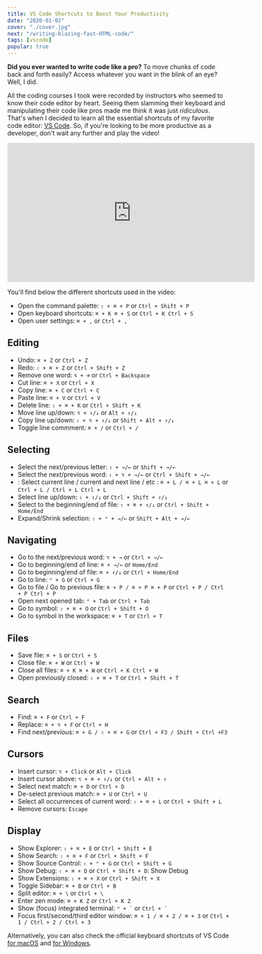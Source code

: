 ```yaml
---
title: VS Code Shortcuts to Boost Your Productivity
date: "2020-01-02"
cover: "./cover.jpg"
next: "/writing-blazing-fast-HTML-code/"
tags: [vscode]
popular: true
---
```


**Did you ever wanted to write code like a pro?** To move chunks of code back and forth easily? Access whatever you want in the blink of an eye? Well, I did.

All the coding courses I took were recorded by instructors who seemed to know their code editor by heart. Seeing them slamming their keyboard and manipulating their code like pros made me think it was just _ridiculous_. That's when I decided to learn all the essential shortcuts of my favorite code editor: [VS Code](https://code.visualstudio.com/). So, if you're looking to be more productive as a developer, don't wait any further and play the video!

<iframe
  width="560"
  height="315"
  src="https://www.youtube.com/embed/zaL3cMovFqs"
  frameborder="0"
  allow="accelerometer; autoplay; encrypted-media; gyroscope; picture-in-picture"
  allowfullscreen
></iframe>

You'll find below the different shortcuts used in the video:

- Open the command palette: `⇧ + ⌘ + P` or `Ctrl + Shift + P`
- Open keyboard shortcuts: `⌘ + K ⌘ + S` or `Ctrl + K Ctrl + S`
- Open user settings: `⌘ + ,` or `Ctrl + ,`

## Editing

- Undo: `⌘ + Z` or `Ctrl + Z`
- Redo: `⇧ + ⌘ + Z` or `Ctrl + Shift + Z`
- Remove one word: `⌥ + ⌫` or `Ctrl + Backspace`
- Cut line: `⌘ + X` or `Ctrl + X`
- Copy line: `⌘ + C` or `Ctrl + C`
- Paste line: `⌘ + V` or `Ctrl + V`
- Delete line: `⇧ + ⌘ + K` or `Ctrl + Shift + K`
- Move line up/down: `⌥ + ↑/↓` or `Alt + ↑/↓`
- Copy line up/down: `⇧ + ⌥ + ↑/↓` or `Shift + Alt + ↑/↓`
- Toggle line commment: `⌘ + /` or `Ctrl + /`

## Selecting

- Select the next/previous letter: `⇧ + →/←` or `Shift + →/←`
- Select the next/previous word: `⇧ + ⌥ + →/←` or `Ctrl + Shift + →/←`
- : Select current line / current and next line / etc : `⌘ + L / ⌘ + L ⌘ + L` or `Ctrl + L / Ctrl + L Ctrl + L`
- Select line up/down: `⇧ + ↑/↓` or `Ctrl + Shift + ↑/↓`
- Select to the beginning/end of file: `⇧ + ⌘ + ↑/↓` or `Ctrl + Shift + Home/End`
- Expand/Shrink selection: `⇧ + ⌃ + →/←` or `Shift + Alt + →/←`

## Navigating

- Go to the next/previous word: `⌥ + →` or `Ctrl + →/←`
- Go to beginning/end of line: `⌘ + →/←` or `Home/End`
- Go to beginning/end of file: `⌘ + ↑/↓` or `Ctrl + Home/End`
- Go to line: `⌃ + G` or `Ctrl + G`
- Go to file / Go to previous file: `⌘ + P / ⌘ + P ⌘ + P` or `Ctrl + P / Ctrl + P Ctrl + P`
- Open next opened tab: `⌃ + Tab` or `Ctrl + Tab`
- Go to symbol: `⇧ + ⌘ + O` or `Ctrl + Shift + O`
- Go to symbol in the workspace: `⌘ + T` or `Ctrl + T`

## Files

- Save file: `⌘ + S` or `Ctrl + S`
- Close file: `⌘ + W` or `Ctrl + W`
- Close all files: `⌘ + K ⌘ + W` or `Ctrl + K Ctrl + W`
- Open previously closed: `⇧ + ⌘ + T` or `Ctrl + Shift + T`

## Search

- Find: `⌘ + F` or `Ctrl + F`
- Replace: `⌘ + ⌥ + F` or `Ctrl + H`
- Find next/previous: `⌘ + G / ⇧ + ⌘ + G` or `Ctrl + F3 / Shift + Ctrl +F3`

## Cursors

- Insert cursor: `⌥ + Click` or `Alt + Click`
- Insert cursor above: `⌥ + ⌘ + ↑/↓` or `Ctrl + Alt + ↑`
- Select next match: `⌘ + D` or `Ctrl + D`
- De-select previous match: `⌘ + U` or `Ctrl + U`
- Select all occurrences of current word: `⇧ + ⌘ + L` or `Ctrl + Shift + L`
- Remove cursors: `Escape`

## Display

- Show Explorer: `⇧ + ⌘ + E` or `Ctrl + Shift + E`
- Show Search: `⇧ + ⌘ + F` or `Ctrl + Shift + F`
- Show Source Control: `⇧ + ⌃ + G` or `Ctrl + Shift + G`
- Show Debug: `⇧ + ⌘ + D` or `Ctrl + Shift + D`: Show Debug
- Show Extensions: `⇧ + ⌘ + X` or `Ctrl + Shift + X`
- Toggle Sidebar: `⌘ + B` or `Ctrl + B`
- Split editor: `⌘ + \` or `Ctrl + \`
- Enter zen mode: `⌘ + K Z` or `Ctrl + K Z`
- Show (focus) integrated terminal: `` ⌃ + ` `` or `` Ctrl + ` ``
- Focus first/second/third editor window: `⌘ + 1 / ⌘ + 2 / ⌘ + 3` or `Ctrl + 1 / Ctrl + 2 / Ctrl + 3`

Alternatively, you can also check the official keyboard shortcuts of VS Code [for macOS](https://code.visualstudio.com/shortcuts/keyboard-shortcuts-macos.pdf) and [for Windows](https://code.visualstudio.com/shortcuts/keyboard-shortcuts-windows.pdf).
